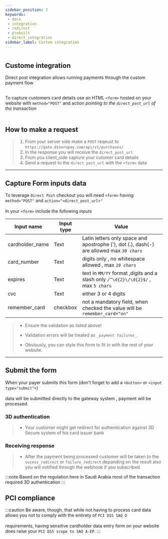 ```yaml
---
sidebar_position: 2
keywords: 
 - docs 
 - integration 
 - redirect 
 - prebuilt 
 - direct_integration
sidebar_label: Custom integration
---
```

# 
## Custome integration

Direct post integration allows running payments through the custom payment flow <br></br>

To capture customers card details use an HTML `<form>` hosted on your website with `method="POST"` and action _pointing to the `direct_post_url` of the transaction_ <br></br>

## How to make a request 

> 1. From your server side make a `POST` reqeust to `https://gate.dineropay.com/api/v1/purchases/`
> 2. In the response you will receive the `direct_post_url`
> 3. From you client_side capture your cutomer card details
> 4. Send a request to the `direct_post_url` with the `<form>` data

---
## Capture Form inputs data

To leverage `Direct Post` checkout you will need `<form>` having `method="POST"` and `action="<direct_post_url>"` <br></br>
In your `<form>` include the following _inputs_


| Input name  | Input type  | Value                                                                                        |
| ----------- | ----------- | -----------
| cardholder_name | Text       | Latin letters only space and apostrophe ('), dot (.), dash(-) are allowed max _`30 chars`_  |
| card_number   | Text        | digits only , no whitespace allowed , max _`19 chars`_  |
| expires   | Text        | text in `MM/YY` format ,digits and a slash only `/^\d{2}\/\d{2}$/` , max `5 chars`  |
| cvc   | Text        | either 3 or 4 digits
| remember_card   | checkbox        | not a mandatory field, when checked the value will be `remember_card="on"` |

> - Ensure the validation as listed above!
> 
> - Validation errors will be treated as `_payment failures_`. 
> - Obviously, you can style this form to fit in with the rest of your website.
---

## Submit the form

When your payer submits this form (don't forget to add a `<button>` or `<input type="submit">`)<br></br>
data will be submitted directly to the gateway system , payment will be processed.

### 3D authentication
> - Your customer might get redirect for authentication against 3D Secure system of his card issuer bank

### Receiving response 
> - After the payment being processed customer will be taken to the `sucess_redirect` or `failure_redirect` depanding on the result 
> also you will notified through the webhook if you subscribed 

:::note
Based on the regulation here in Saudi Arabia most of the transaction required 3D authentication
:::

## PCI compliance 

:::caution
Be aware, though, that while not having to process card data allows you not to comply with the entirety of `PCI DSS SAQ D`<br></br>
requirements, having sensitive cardholder data entry form on your website does raise your `PCI DSS scope to SAQ A-EP`.
:::




